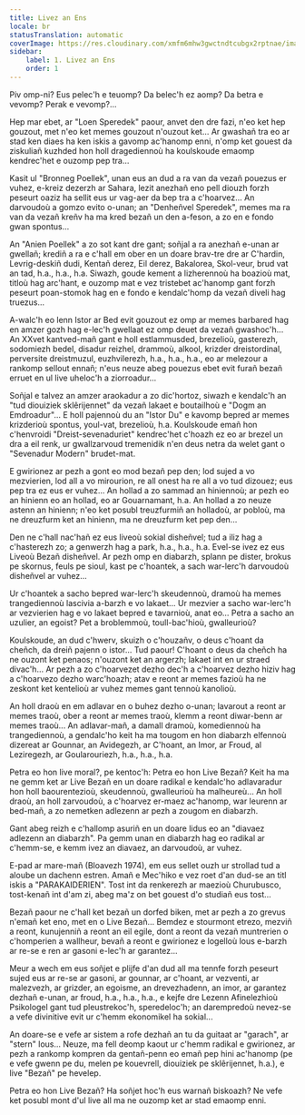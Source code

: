 ```yaml
---
title: Livez an Ens
locale: br
statusTranslation: automatic
coverImage: https://res.cloudinary.com/xmfm6mhw3gwctndtcubgx2rptnae/image/upload/v1740468922/small_cover_tratado_de_psicologia_revolucionaria_a4c0dca4e0.webp
sidebar:
    label: 1. Livez an Ens
    order: 1
---
```

Piv omp-ni? Eus pelec'h e teuomp? Da belec'h ez aomp? Da betra e vevomp? Perak e vevomp?...

Hep mar ebet, ar "Loen Speredek" paour, anvet den dre fazi, n'eo ket hep gouzout, met n'eo ket memes gouzout n'ouzout ket... Ar gwashañ tra eo ar stad ken diaes ha ken iskis a gavomp ac'hanomp enni, n'omp ket gouest da ziskuliañ kuzhded hon holl dragediennoù ha koulskoude emaomp kendrec'het e ouzomp pep tra...

Kasit ul "Bronneg Poellek", unan eus an dud a ra van da vezañ pouezus er vuhez, e-kreiz dezerzh ar Sahara, lezit anezhañ eno pell diouzh forzh peseurt oaziz ha sellit eus ur vag-aer da bep tra a c'hoarvez... An darvoudoù a gomzo evito o-unan; an "Denheñvel Speredek", memes ma ra van da vezañ kreñv ha ma kred bezañ un den a-feson, a zo en e fondo gwan spontus...

An "Anien Poellek" a zo sot kant dre gant; soñjal a ra anezhañ e-unan ar gwellañ; krediñ a ra e c'hall em ober en un doare brav-tre dre ar C'hardin, Levrig-deskiñ dudi, Kentañ derez, Eil derez, Bakalorea, Skol-veur, brud vat an tad, h.a., h.a., h.a. Siwazh, goude kement a lizherennoù ha boazioù mat, titloù hag arc'hant, e ouzomp mat e vez tristebet ac'hanomp gant forzh peseurt poan-stomok hag en e fondo e kendalc'homp da vezañ diveli hag truezus...

A-walc'h eo lenn Istor ar Bed evit gouzout ez omp ar memes barbared hag en amzer gozh hag e-lec'h gwellaat ez omp deuet da vezañ gwashoc'h... An XXvet kantved-mañ gant e holl estlammusded, brezelioù, gasterezh, sodomiezh bedel, disadur reizhel, drammoù, alkool, krizder dreistordinal, perversite dreistmuzul, euzhvilerezh, h.a., h.a., h.a., eo ar melezour a rankomp sellout ennañ; n'eus neuze abeg pouezus ebet evit furañ bezañ erruet en ul live uheloc'h a ziorroadur...

Soñjal e talvez an amzer araokadur a zo dic'hortoz, siwazh e kendalc'h an "tud diouiziek sklêrijennet" da vezañ lakaet e boutailhoù e "Dogm an Emdroadur"... E holl pajennoù du an "Istor Du" e kavomp bepred ar memes krizderioù spontus, youl-vat, brezelioù, h.a. Koulskoude emañ hon c'henvroidi "Dreist-sevenaduriet" kendrec'het c'hoazh ez eo ar brezel un dra a eil renk, ur gwallzarvoud tremenidik n'en deus netra da welet gant o "Sevenadur Modern" brudet-mat.

E gwirionez ar pezh a gont eo mod bezañ pep den; lod sujed a vo mezvierien, lod all a vo mirourion, re all onest ha re all a vo tud dizouez; eus pep tra ez eus er vuhez... An hollad a zo sammad an hiniennoù; ar pezh eo an hinienn eo an hollad, eo ar Gouarnamant, h.a. An hollad a zo neuze astenn an hinienn; n'eo ket posubl treuzfurmiñ an holladoù, ar pobloù, ma ne dreuzfurm ket an hinienn, ma ne dreuzfurm ket pep den...

Den ne c'hall nac'hañ ez eus liveoù sokial disheñvel; tud a iliz hag a c'hasterezh zo; a genwerzh hag a park, h.a., h.a., h.a. Evel-se ivez ez eus Liveoù Bezañ disheñvel. Ar pezh omp en diabarzh, splann pe dister, brokus pe skornus, feuls pe sioul, kast pe c'hoantek, a sach war-lerc'h darvoudoù disheñvel ar vuhez...

Ur c'hoantek a sacho bepred war-lerc'h skeudennoù, dramoù ha memes trangediennoù lascivia a-barzh e vo lakaet... Ur mezvier a sacho war-lerc'h ar vezvierien hag e vo lakaet bepred e tavarnioù, anat eo... Petra a sacho an uzulier, an egoist? Pet a broblemmoù, toull-bac'hioù, gwalleurioù?

Koulskoude, an dud c'hwerv, skuizh o c'houzañv, o deus c'hoant da cheñch, da dreiñ pajenn o istor... Tud paour! C'hoant o deus da cheñch ha ne ouzont ket penaos; n'ouzont ket an argerzh; lakaet int en ur straed divac'h... Ar pezh a zo c'hoarvezet dezho dec'h a c'hoarvez dezho hiziv hag a c'hoarvezo dezho warc'hoazh; atav e reont ar memes fazioù ha ne zeskont ket kentelioù ar vuhez memes gant tennoù kanolioù.

An holl draoù en em adlavar en o buhez dezho o-unan; lavarout a reont ar memes traoù, ober a reont ar memes traoù, klemm a reont diwar-benn ar memes traoù... An adlavar-mañ, a damall dramoù, komediennoù ha trangediennoù, a gendalc'ho keit ha ma tougom en hon diabarzh elfennoù dizereat ar Gounnar, an Avidegezh, ar C'hoant, an Imor, ar Froud, al Leziregezh, ar Goularouriezh, h.a., h.a., h.a.

Petra eo hon live moral?, pe kentoc'h: Petra eo hon Live Bezañ? Keit ha ma ne gemm ket ar Live Bezañ en un doare radikal e kendalc'ho adlavaradur hon holl baourentezioù, skeudennoù, gwalleurioù ha malheureù... An holl draoù, an holl zarvoudoù, a c'hoarvez er-maez ac'hanomp, war leurenn ar bed-mañ, a zo nemetken adlezenn ar pezh a zougom en diabarzh.

Gant abeg reizh e c'hallomp asuriñ en un doare lidus eo an "diavaez adlezenn an diabarzh". Pa gemm unan en diabarzh hag eo radikal ar c'hemm-se, e kemm ivez an diavaez, an darvoudoù, ar vuhez.

E-pad ar mare-mañ (Bloavezh 1974), em eus sellet ouzh ur strollad tud a aloube un dachenn estren. Amañ e Mec'hiko e vez roet d'an dud-se an titl iskis a "PARAKAIDERIEN". Tost int da renkerezh ar maezioù Churubusco, tost-kenañ int d'am zi, abeg ma'z on bet gouest d'o studiañ eus tost...

Bezañ paour ne c'hall ket bezañ un dorfed biken, met ar pezh a zo grevus n'emañ ket eno, met en o Live Bezañ... Bemdez e stourmont etrezo, mezviñ a reont, kunujenniñ a reont an eil egile, dont a reont da vezañ muntrerien o c'homperien a wallheur, bevañ a reont e gwirionez e logelloù lous e-barzh ar re-se e ren ar gasoni e-lec'h ar garantez...

Meur a wech em eus soñjet e plijfe d'an dud all ma tennfe forzh peseurt sujed eus ar re-se ar gasoni, ar gounnar, ar c'hoant, ar vezventi, ar malezvezh, ar grizder, an egoisme, an drevezhadenn, an imor, ar garantez dezhañ e-unan, ar froud, h.a., h.a., h.a., e kejfe dre Lezenn Afinelezhioù Psikologel gant tud pleustrekoc'h, speredeloc'h; an darempredoù nevez-se a vefe divinitive evit ur c'hemm ekonomikel ha sokial...

An doare-se e vefe ar sistem a rofe dezhañ an tu da guitaat ar "garach", ar "stern" lous... Neuze, ma fell deomp kaout ur c'hemm radikal e gwirionez, ar pezh a rankomp kompren da gentañ-penn eo emañ pep hini ac'hanomp (pe e vefe gwenn pe du, melen pe kouevrell, diouiziek pe sklêrijennet, h.a.), e live "Bezañ" pe hevelep.

Petra eo hon Live Bezañ? Ha soñjet hoc'h eus warnañ biskoazh? Ne vefe ket posubl mont d'ul live all ma ne ouzomp ket ar stad emaomp enni.

